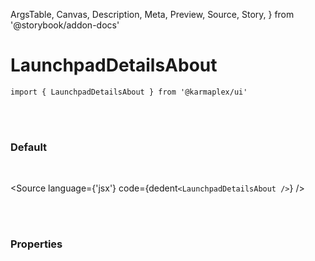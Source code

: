   ArgsTable,
  Canvas,
  Description,
  Meta,
  Preview,
  Source,
  Story,
} from '@storybook/addon-docs'


<Meta title='01. Atoms / LaunchpadDetailsAbout' component={LaunchpadDetailsAbout} />

# LaunchpadDetailsAbout

`import { LaunchpadDetailsAbout } from '@karmaplex/ui'`

<br />
<br />

### Default

<br />

<Story name='Default'>
  <div className='doc-story__preview' style={{ zoom: '100%' }}>
    <div className='flex items-center gap-4'>
      <LaunchpadDetailsAbout />
    </div>
  </div>
</Story>

<Source language={'jsx'} code={dedent`<LaunchpadDetailsAbout />`} />

<br />
<br />

### Properties

<ArgsTable of={LaunchpadDetailsAbout} />
